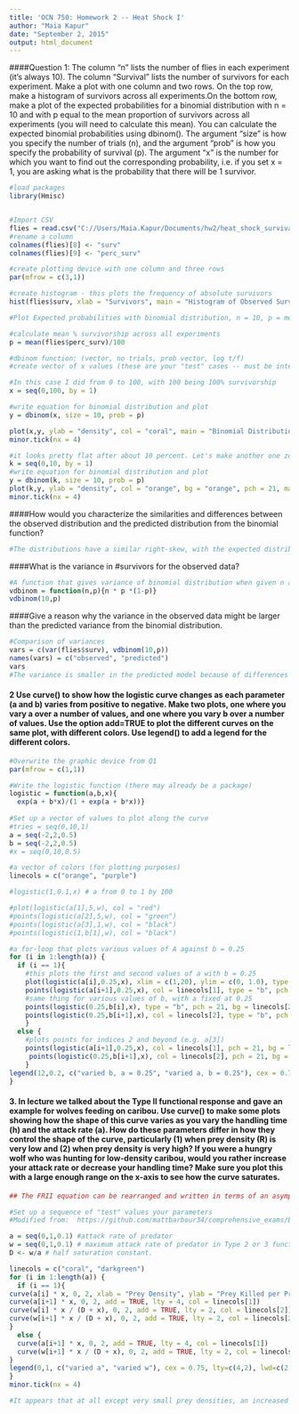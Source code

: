 ---
title: 'OCN 750: Homework 2 -- Heat Shock I'
author: "Maia Kapur"
date: "September 2, 2015"
output: html_document
---

####Question 1: The column “n” lists the number of flies in each experiment (it’s always 10). The column “Survival” lists the number of survivors for each experiment. Make a plot with one column and two rows. On the top row, make a histogram of survivors across all experiments.On the bottom row, make a plot of the expected probabilities for a binomial distribution with n = 10 and with p equal to the mean proportion of survivors across all experiments (you will need to calculate this mean). You can calculate the expected binomial probabilities using dbinom(). The argument “size” is how you specify the number of trials (n), and the argument “prob” is how you specify the probability of survival (p). The argument “x” is the number for which you want to find out the corresponding probability, i.e. if you set x = 1, you are asking what is the probability that there will be 1 survivor.
```{r, echo = TRUE, message = FALSE, warning = FALSE}
#load packages
library(Hmisc)


#Import CSV
flies = read.csv("C://Users/Maia.Kapur/Documents/hw2/heat_shock_survival.csv")
#rename a column
colnames(flies)[8] <- "surv"
colnames(flies)[9] <- "perc_surv"

#create plotting device with one column and three rows
par(mfrow = c(3,1))

#create histogram - this plots the frequency of absolute survivors
hist(flies$surv, xlab = "Survivors", main = "Histogram of Observed Survivorship, all Experiments", col = "coral")

#Plot Expected probabilities with binomial distribution, n = 10, p = mean survivors

#calculate mean % survivorship across all experiments
p = mean(flies$perc_surv)/100

#dbinom function: (vector, no trials, prob vector, log t/f)
#create vector of x values (these are your "test" cases -- must be integers)

#In this case I did from 0 to 100, with 100 being 100% survivorship
x = seq(0,100, by = 1)

#write equation for binomial distribution and plot
y = dbinom(x, size = 10, prob = p)

plot(x,y, ylab = "density", col = "coral", main = "Binomial Distribution of % Survivorship (Predicted)", bg = "coral", pch = 21, type = "p", xlab = "% Surivorship")
minor.tick(nx = 4)

#it looks pretty flat after about 10 percent. Let's make another one zoomed in and place it on top of the original plot.
k = seq(0,10, by = 1)
#write equation for binomial distribution and plot
y = dbinom(k, size = 10, prob = p)
plot(k,y, ylab = "density", col = "orange", bg = "orange", pch = 21, main = "Binomial Distribution of % Survivorship (Predicted) - Zoom to 10%", xlab = "% Surivorship")
minor.tick(nx = 4)

```

####How would you characterize the similarities and differences between the observed distribution and the predicted distribution from the binomial function? 
```{r, echo=FALSE}
#The distributions have a similar right-skew, with the expected distribution dropping off to zero after about 4%.

```

####What is the variance in #survivors for the observed data?

```{r, echo = TRUE}
#A function that gives variance of binomial distribution when given n and p
vdbinom = function(n,p){n * p *(1-p)}
vdbinom(10,p)
```

####Give a reason why the variance in the observed data might be larger than the predicted variance from the binomial distribution.

```{r}
#Comparison of variances
vars = c(var(flies$surv), vdbinom(10,p))
names(vars) = c("observed", "predicted")
vars
#The variance is smaller in the predicted model because of differences in the way variance is calculated between the two distributions; while the binomial distribution is a function of the probabilities and no. of trials, the observed variance is scaled by the "noisy" differences from the mean.
```

#### 2 Use curve() to show how the logistic curve changes as each parameter (a and b) varies from positive to negative. Make two plots, one where you vary a over a number of values, and one where you vary b over a number of values. Use the option add=TRUE to plot the different curves on the same plot, with different colors. Use legend() to add a legend for the different colors.

```{r, echo = TRUE}
#Overwrite the graphic device from Q1
par(mfrow = c(1,1))

#Write the logistic function (there may already be a package)
logistic = function(a,b,x){
  exp(a + b*x)/(1 + exp(a + b*x))}
     
#Set up a vector of values to plot along the curve
#tries = seq(0,10,1)
a = seq(-2,2,0.5)
b = seq(-2,2,0.5)
#x = seq(0,10,0.5)

#a vector of colors (for plotting purposes)
linecols = c("orange", "purple")

#logistic(1,0.1,x) # a from 0 to 1 by 100

#plot(logistic(a[1],5,w), col = "red")
#points(logistic(a[2],5,w), col = "green")
#points(logistic(a[3],1,w), col = "black")
#points(logistic(1,b[1],w), col = "black")

#a for-loop that plots various values of A against b = 0.25
for (i in 1:length(a)) {
  if (i == 1){
    #this plots the first and second values of a with b = 0.25
    plot(logistic(a[i],0.25,x), xlim = c(1,20), ylim = c(0, 1.0), type = "b", ylab = "logistic function", main = "Logistic Curves for Various Values of a and b", col = linecols[1], pch = 21, bg = linecols[1], cex = 1)
    points(logistic(a[i+1],0.25,x), col = linecols[1], type = "b", pch = 21, bg = linecols[1])
    #same thing for various values of b, with a fixed at 0.25
    points(logistic(0.25,b[i],x), type = "b", pch = 21, bg = linecols[2], col = linecols[2])
    points(logistic(0.25,b[i+1],x), col = linecols[2], type = "b", pch = 21, bg = linecols[2])
    }
  else {
    #plots points for indices 2 and beyond (e.g. a[3]) 
    points(logistic(a[i+1],0.25,x), col = linecols[1], pch = 21, bg = linecols[1], type = "b")
     points(logistic(0.25,b[i+1],x), col = linecols[2], pch = 21, bg = linecols[2], type = "b")
    }
legend(12,0.2, c("varied b, a = 0.25", "varied a, b = 0.25"), cex = 0.75, lty=c(1,1), lwd=c(2.5,2.5),col=c(linecols[1],linecols[2]))
}

```


#### 3. In lecture we talked about the Type II functional response and gave an example for wolves feeding on caribou. Use curve() to make some plots showing how the shape of this curve varies as you vary the handling time (h) and the attack rate (a). How do these parameters differ in how they control the shape of the curve, particularly (1) when prey density (R) is very low and (2) when prey density is very high? If you were a hungry wolf who was hunting for low-density caribou, would you rather increase your attack rate or decrease your handling time? Make sure you plot this with a large enough range on the x-axis to see how the curve saturates.

```{r, echo = TRUE, message = FALSE, warning = FALSE}
## The FRII equation can be rearranged and written in terms of an asymptote & half-saturation constant. The fact that the Type II functional response and the Michaelis-Menten equation have the same mathematical form is actually pretty intuitive. 

#Set up a sequence of "test" values your parameters
#Modified from:  https://github.com/mattbarbour34/comprehensive_exams/blob/master/functional_response_code.Rmd

a = seq(0,1,0.1) #attack rate of predator
w = seq(0,1,0.1) # maximum attack rate of predator in Type 2 or 3 functional response
D <- w/a # half saturation constant. 

linecols = c("coral", "darkgreen")
for (i in 1:length(a)) {
  if (i == 1){
curve(a[i] * x, 0, 2, xlab = "Prey Density", ylab = "Prey Killed per Predator", ylim = c(0,1), lty = 4, col = linecols[1], main = "Type II Functional Response Curve") # Type 2
curve(a[i+1] * x, 0, 2, add = TRUE, lty = 4, col = linecols[1])
curve(w[i] * x / (D + x), 0, 2, add = TRUE, lty = 2, col = linecols[2])
curve(w[i+1] * x / (D + x), 0, 2, add = TRUE, lty = 2, col = linecols[2])
}
  else {
  curve(a[i+1] * x, 0, 2, add = TRUE, lty = 4, col = linecols[1])
  curve(w[i+1] * x / (D + x), 0, 2, add = TRUE, lty = 2, col = linecols[2])
}
legend(0,1, c("varied a", "varied w"), cex = 0.75, lty=c(4,2), lwd=c(2.5,2.5),col=c(linecols[1],linecols[2]))
}
minor.tick(nx = 4)

#It appears that at all except very small prey densities, an increased attack rate (a) would have a much greater benefit than decreasing your handling time. At low prey densities, e.g. <0.25, they seem comprable.
```


